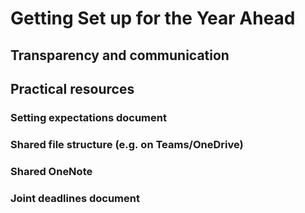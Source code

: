 # Getting Set up for the Year Ahead {#set_up}


## Transparency and communication  

 
## Practical resources 

 
### Setting expectations document 


### Shared file structure (e.g. on Teams/OneDrive) 


### Shared OneNote 


### Joint deadlines document 

